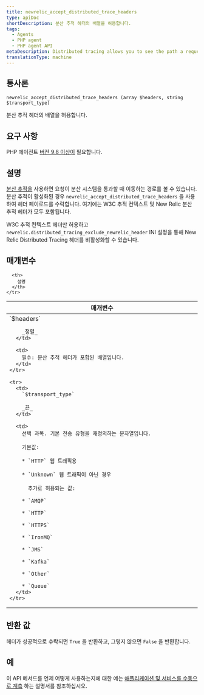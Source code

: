 ```yaml
---
title: newrelic_accept_distributed_trace_headers
type: apiDoc
shortDescription: 분산 추적 헤더의 배열을 허용합니다.
tags:
  - Agents
  - PHP agent
  - PHP agent API
metaDescription: Distributed tracing allows you to see the path a request takes as it travels through a distributed system. Use this API to accept a distributed trace payload.
translationType: machine
---
```


## 통사론

```
newrelic_accept_distributed_trace_headers (array $headers, string $transport_type)
```

분산 추적 헤더의 배열을 허용합니다.

## 요구 사항

PHP 에이전트 [버전 9.8 이상이](/docs/release-notes/agent-release-notes/php-release-notes) 필요합니다.

## 설명

[분산 추적을](/docs/agents/php-agent/features/distributed-tracing-php) 사용하면 요청이 분산 시스템을 통과할 때 이동하는 경로를 볼 수 있습니다. 분산 추적이 활성화된 경우 `newrelic_accept_distributed_trace_headers` 을 사용하여 헤더 페이로드를 수락합니다. 여기에는 W3C 추적 컨텍스트 및 New Relic 분산 추적 헤더가 모두 포함됩니다.

W3C 추적 컨텍스트 헤더만 허용하고 `newrelic.distributed_tracing_exclude_newrelic_header` INI 설정을 통해 New Relic Distributed Tracing 헤더를 비활성화할 수 있습니다.

## 매개변수

<table>
  <thead>
    <tr>
      <th width="25%">
        매개변수
      </th>

      <th>
        설명
      </th>
    </tr>
  </thead>

  <tbody>
    <tr>
      <td>
        `$headers`

        _정렬_
      </td>

      <td>
        필수: 분산 추적 헤더가 포함된 배열입니다.
      </td>
    </tr>

    <tr>
      <td>
        `$transport_type`

        _끈_
      </td>

      <td>
        선택 과목. 기본 전송 유형을 재정의하는 문자열입니다.

        기본값:

        * `HTTP` 웹 트래픽용

        * `Unknown` 웹 트래픽이 아닌 경우

          추가로 허용되는 값:

        * `AMQP`

        * `HTTP`

        * `HTTPS`

        * `IronMQ`

        * `JMS`

        * `Kafka`

        * `Other`

        * `Queue`
      </td>
    </tr>
  </tbody>
</table>

## 반환 값

헤더가 성공적으로 수락되면 `True` 을 반환하고, 그렇지 않으면 `False` 을 반환합니다.

## 예

이 API 메서드를 언제 어떻게 사용하는지에 대한 예는 [애플리케이션 및 서비스를 수동으로 계측](/docs/agents/php-agent/features/distributed-tracing-php#manual) 하는 설명서를 참조하십시오.